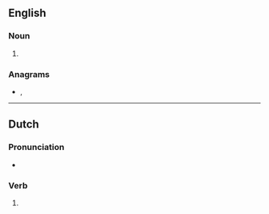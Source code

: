 ==English==

===Noun===
{{head|en|noun plural form}}

# {{plural of|vee|lang=en}}

===Anagrams===
* {{l|en|eves}}, {{l|en|Eves}}

----

==Dutch==

===Pronunciation===
* {{audio|Nl-vees.ogg|Audio|lang=nl}}

===Verb===
{{nl-verb-form}}

# {{nl-verb form of|n=sg|t=past|m=ind|vijzen}}